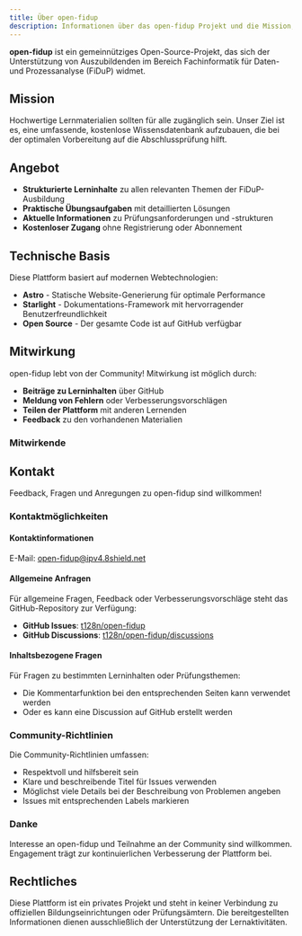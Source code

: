 ```yaml
---
title: Über open-fidup
description: Informationen über das open-fidup Projekt und die Mission, Lernenden bei der FiDuP-Prüfungsvorbereitung zu helfen.
---
```



**open-fidup** ist ein gemeinnütziges Open-Source-Projekt, das sich der Unterstützung von Auszubildenden im Bereich Fachinformatik für Daten- und Prozessanalyse (FiDuP) widmet.

## Mission

Hochwertige Lernmaterialien sollten für alle zugänglich sein. Unser Ziel ist es, eine umfassende, kostenlose Wissensdatenbank aufzubauen, die bei der optimalen Vorbereitung auf die Abschlussprüfung hilft.

## Angebot

- **Strukturierte Lerninhalte** zu allen relevanten Themen der FiDuP-Ausbildung
- **Praktische Übungsaufgaben** mit detaillierten Lösungen
- **Aktuelle Informationen** zu Prüfungsanforderungen und -strukturen
- **Kostenloser Zugang** ohne Registrierung oder Abonnement

## Technische Basis

Diese Plattform basiert auf modernen Webtechnologien:

- **Astro** - Statische Website-Generierung für optimale Performance
- **Starlight** - Dokumentations-Framework mit hervorragender Benutzerfreundlichkeit
- **Open Source** - Der gesamte Code ist auf GitHub verfügbar

## Mitwirkung

open-fidup lebt von der Community! Mitwirkung ist möglich durch:

- **Beiträge zu Lerninhalten** über GitHub
- **Meldung von Fehlern** oder Verbesserungsvorschlägen
- **Teilen der Plattform** mit anderen Lernenden
- **Feedback** zu den vorhandenen Materialien

### Mitwirkende

<ContributorList githubRepo="t128n/open-fidup" />

## Kontakt

Feedback, Fragen und Anregungen zu open-fidup sind willkommen!

### Kontaktmöglichkeiten

#### Kontaktinformationen

E-Mail: [open-fidup@ipv4.8shield.net](mailto:open-fidup@ipv4.8shield.net)

#### Allgemeine Anfragen
Für allgemeine Fragen, Feedback oder Verbesserungsvorschläge steht das GitHub-Repository zur Verfügung:

- **GitHub Issues**: [t128n/open-fidup](https://github.com/t128n/open-fidup/issues)
- **GitHub Discussions**: [t128n/open-fidup/discussions](https://github.com/t128n/open-fidup/discussions)

#### Inhaltsbezogene Fragen
Für Fragen zu bestimmten Lerninhalten oder Prüfungsthemen:

- Die Kommentarfunktion bei den entsprechenden Seiten kann verwendet werden
- Oder es kann eine Discussion auf GitHub erstellt werden

### Community-Richtlinien

Die Community-Richtlinien umfassen:

- Respektvoll und hilfsbereit sein
- Klare und beschreibende Titel für Issues verwenden
- Möglichst viele Details bei der Beschreibung von Problemen angeben
- Issues mit entsprechenden Labels markieren

### Danke

Interesse an open-fidup und Teilnahme an der Community sind willkommen. Engagement trägt zur kontinuierlichen Verbesserung der Plattform bei.

## Rechtliches

Diese Plattform ist ein privates Projekt und steht in keiner Verbindung zu offiziellen Bildungseinrichtungen oder Prüfungsämtern. Die bereitgestellten Informationen dienen ausschließlich der Unterstützung der Lernaktivitäten.